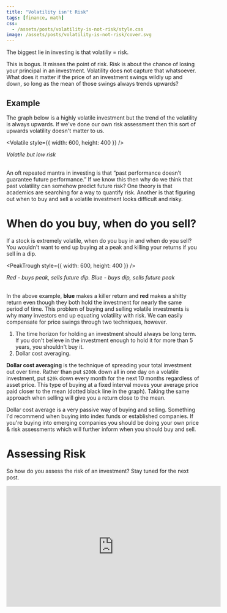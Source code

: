 ```yaml
---
title: "Volatility isn't Risk"
tags: [finance, math]
css:
  - /assets/posts/volatility-is-not-risk/style.css
image: /assets/posts/volatility-is-not-risk/cover.svg
---
```



The biggest lie in investing is that volatiliy = risk.

This is bogus. It misses the point of risk. Risk is about the chance of losing your principal in an investment. Volatility does not capture that whatsoever. What does it matter if the price of an investment swings wildly up and down, so long as the mean of those swings always trends upwards?<!--truncate-->

## Example

The graph below is a highly volatile investment but the trend of the volatility is always upwards. If we've done our own risk assessment then this sort of upwards volatility doesn't matter to us.

<Volatile style={{ width: 600, height: 400 }} />
<figcaption style={{ textAlign: 'center' }}>
  <i>Volatile but low risk</i>
</figcaption>
<br />

An oft repeated mantra in investing is that “past performance doesn’t guarantee future performance.” If we know this then why do we think that past volatility can somehow predict future risk? One theory is that academics are searching for a way to quantify risk. Another is that figuring out when to buy and sell a volatile investment looks difficult and risky.

# When do you buy, when do you sell?

If a stock is extremely volatile, when do you buy in and when do you sell? You wouldn't want to end up buying at a peak and killing your returns if you sell in a dip.

<PeakTrough style={{ width: 600, height: 400 }} />
<figcaption style={{ textAlign: 'center' }}>
  <i>Red - buys peak, sells future dip. Blue - buys dip, sells future peak</i>
</figcaption>
<br />

In the above example, **<span className="blue">blue</span>** makes a killer return and **<span className="red">red</span>** makes a shitty return even though they both hold the investment for nearly the same period of time. This problem of buying and selling volatile investments is why many investors end up equating volatility with risk. We can easily compensate for price swings through two techniques, however.

1. The time horizon for holding an investment should always be long term. If you don't believe in the investment enough to hold it for more than 5 years, you shouldn't buy it.
2. Dollar cost averaging.

**Dollar cost averaging** is the technique of spreading your total investment out over time. Rather than put `$200k` down all in one day on a volatile investment, put `$20k` down every month for the next 10 months regardless of asset price. This type of buying at a fixed interval moves your average price paid closer to the mean (dotted black line in the graph). Taking the same approach when selling will give you a return close to the mean.

Dollar cost average is a very passive way of buying and selling. Something I'd recommend when buying into index funds or established companies. If you're buying into emerging companies you should be doing your own price & risk assessments which will further inform when you should buy and sell.

# Assessing Risk

So how do you assess the risk of an investment? Stay tuned for the next post.

<center>
  <iframe
    width="560"
    height="315"
    src="https://www.youtube.com/embed/KmQk4zkrdzU"
    frameBorder="0"
    allow="accelerometer; autoplay; clipboard-write; encrypted-media; gyroscope; picture-in-picture"
    allowFullScreen
  ></iframe>
</center>

